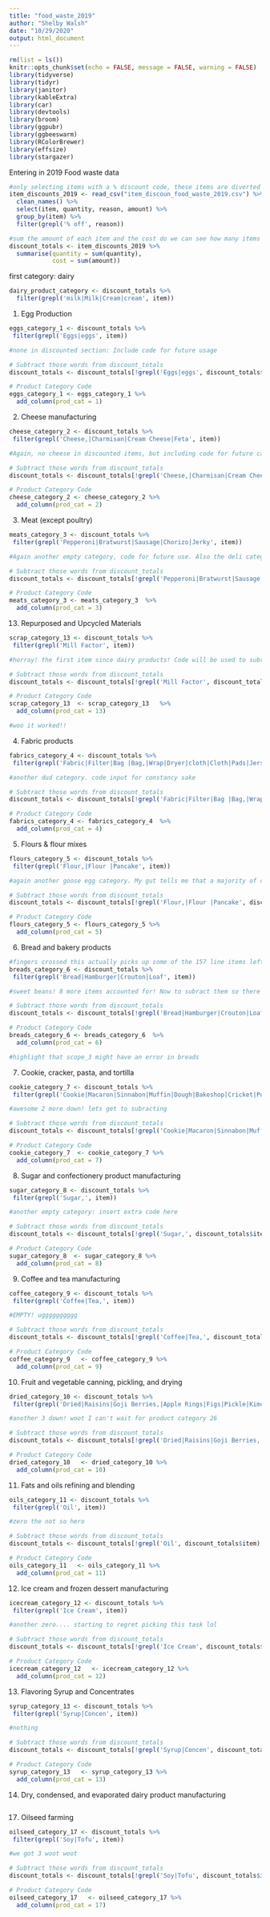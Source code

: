 ```yaml
---
title: "food_waste_2019"
author: "Shelby Walsh"
date: "10/29/2020"
output: html_document
---
```


```r
rm(list = ls())
knitr::opts_chunk$set(echo = FALSE, message = FALSE, warning = FALSE)
library(tidyverse)
library(tidyr)
library(janitor)
library(kableExtra)
library(car)
library(devtools)
library(broom)
library(ggpubr)
library(ggbeeswarm)
library(RColorBrewer)
library(effsize)
library(stargazer)
```

Entering in 2019 Food waste data

```r
#only selecting items with a % discount code, these items are diverted foodwaste
item_discounts_2019 <- read_csv("item_discoun_food_waste_2019.csv") %>% 
  clean_names() %>%  
  select(item, quantity, reason, amount) %>% 
  group_by(item) %>% 
  filter(grepl('% off', reason))

```


```r
#sum the amount of each item and the cost do we can see how many items were diverted for report, might need to add calculation based on normal nada prices
discount_totals <- item_discounts_2019 %>% 
  summarise(quantity = sum(quantity), 
            cost = sum(amount))
```

first category: dairy
```r
dairy_product_category <- discount_totals %>% 
  filter(grepl('milk|Milk|Cream|cream', item))
```

(1) Egg Production
```r
eggs_category_1 <- discount_totals %>% 
 filter(grepl('Eggs|eggs', item))

#none in discounted section: Include code for future usage

# Subtract those words from discount_totals
discount_totals <- discount_totals[!grepl('Eggs|eggs', discount_totals$item),]

# Product Category Code
eggs_category_1 <- eggs_category_1 %>%
  add_column(prod_cat = 1)
```

(2) Cheese manufacturing
```r
cheese_category_2 <- discount_totals %>% 
 filter(grepl('Cheese,|Charmisan|Cream Cheese|Feta', item))

#Again, no cheese in discounted items, but including code for future calculations

# Subtract those words from discount_totals
discount_totals <- discount_totals[!grepl('Cheese,|Charmisan|Cream Cheese|Feta', discount_totals$item),]

# Product Category Code
cheese_category_2 <- cheese_category_2 %>%
  add_column(prod_cat = 2)
```

(3) Meat (except poultry)
```r
meats_category_3 <- discount_totals %>% 
 filter(grepl('Pepperoni|Bratwurst|Sausage|Chorizo|Jerky', item))

#Again another empty category, code for future use. Also the deli category isn't really used for deli products, but more miscellaneous 50% discount items

# Subtract those words from discount_totals
discount_totals <- discount_totals[!grepl('Pepperoni|Bratwurst|Sausage|Chorizo|Jerky', discount_totals$item),]

# Product Category Code
meats_category_3 <- meats_category_3  %>%
  add_column(prod_cat = 3)
```

(13) Repurposed and Upcycled Materials
```r
scrap_category_13 <- discount_totals %>% 
 filter(grepl('Mill Factor', item))

#horray! the first item since dairy products! Code will be used to subract Mill factor out of discount_total and give it its product category number

# Subtract those words from discount_totals
discount_totals <- discount_totals[!grepl('Mill Factor', discount_totals$item),]

# Product Category Code
scrap_category_13  <- scrap_category_13   %>%
  add_column(prod_cat = 13)

#woo it worked!!
```

(4) Fabric products
```r
fabrics_category_4 <- discount_totals %>% 
 filter(grepl('Fabric|Filter|Bag |Bag,|Wrap|Dryer|cloth|Cloth|Pads|Jersey,', item))

#another dud category. code input for constancy sake

# Subtract those words from discount_totals
discount_totals <- discount_totals[!grepl('Fabric|Filter|Bag |Bag,|Wrap|Cloth|cloth|Pads,', discount_totals$item),]

# Product Category Code
fabrics_category_4 <- fabrics_category_4  %>%
  add_column(prod_cat = 4)
```

(5) Flours & flour mixes
```r
flours_category_5 <- discount_totals %>% 
 filter(grepl('Flour,|Flour |Pancake', item))

#again another goose egg category. My gut tells me that a majority of discounted products are milks, veggies, fruits, breads and condients. must continue forward with the code just incase

# Subtract those words from discount_totals
discount_totals <- discount_totals[!grepl('Flour,|Flour |Pancake', discount_totals$item),]

# Product Category Code
flours_category_5 <- flours_category_5 %>%
  add_column(prod_cat = 5)

```

(6) Bread and bakery products
```r
#fingers crossed this actually picks up some of the 157 line items left
breads_category_6 <- discount_totals %>% 
 filter(grepl('Bread|Hamburger|Crouton|Loaf', item))

#sweet beans! 8 more items accounted for! Now to subract them so there are les than 150 line items to go

# Subtract those words from discount_totals
discount_totals <- discount_totals[!grepl('Bread|Hamburger|Crouton|Loaf', discount_totals$item),]

# Product Category Code
breads_category_6 <- breads_category_6  %>%
  add_column(prod_cat = 6)

#highlight that scope_3 might have an error in breads
```

(7) Cookie, cracker, pasta, and tortilla
```r
cookie_category_7 <- discount_totals %>% 
 filter(grepl('Cookie|Macaron|Sinnabon|Muffin|Dough|Bakeshop|Cricket|Powerball|Crisp|Cracker|Tortilla|Pasta|Noodle|Rotini|Penne|Creste|Fettuccine', item))

#awesome 2 more down! lets get to subracting

# Subtract those words from discount_totals
discount_totals <- discount_totals[!grepl('Cookie|Macaron|Sinnabon|Muffin|Dough|Bakeshop|Cricket|Powerball|Crisp|Cracker|Tortilla|Pasta|Noodle|Rotini|Penne|Creste|Fettuccine', discount_totals$item),]

# Product Category Code
cookie_category_7  <- cookie_category_7 %>%
  add_column(prod_cat = 7)
```

(8) Sugar and confectionery product manufacturing
```r
sugar_category_8 <- discount_totals %>% 
 filter(grepl('Sugar,', item))

#another empty category: insert extra code here

# Subtract those words from discount_totals
discount_totals <- discount_totals[!grepl('Sugar,', discount_totals$item),]

# Product Category Code
sugar_category_8  <- sugar_category_8 %>%
  add_column(prod_cat = 8)
```

(9) Coffee and tea manufacturing
```r
coffee_category_9 <- discount_totals %>% 
 filter(grepl('Coffee|Tea,', item))

#EMPTY! ugggggggggg

# Subtract those words from discount_totals
discount_totals <- discount_totals[!grepl('Coffee|Tea,', discount_totals$item),]

# Product Category Code
coffee_category_9   <- coffee_category_9 %>%
  add_column(prod_cat = 9)
```

(10) Fruit and vegetable canning, pickling, and drying
```r
dried_category_10 <- discount_totals %>% 
 filter(grepl('Dried|Raisins|Goji Berries,|Apple Rings|Figs|Pickle|Kimchi|Sauerkraut|Olives|Ginger Carrots|Mostarda', item))

#another 3 down! woot I can't wait for product category 26

# Subtract those words from discount_totals
discount_totals <- discount_totals[!grepl('Dried|Raisins|Goji Berries,|Apple Rings|Figs|Pickle|Kimchi|Olives|Ginger Carrots|Mostarda', discount_totals$item),]

# Product Category Code
dried_category_10   <- dried_category_10 %>%
  add_column(prod_cat = 10)
```

(11) Fats and oils refining and blending
```r
oils_category_11 <- discount_totals %>% 
 filter(grepl('Oil', item))

#zero the not so hero

# Subtract those words from discount_totals
discount_totals <- discount_totals[!grepl('Oil', discount_totals$item),]

# Product Category Code
oils_category_11   <- oils_category_11 %>%
  add_column(prod_cat = 11)
```

(12) Ice cream and frozen dessert manufacturing
```r
icecream_category_12 <- discount_totals %>% 
 filter(grepl('Ice Cream', item))

#another zero.... starting to regret picking this task lol

# Subtract those words from discount_totals
discount_totals <- discount_totals[!grepl('Ice Cream', discount_totals$item),]

# Product Category Code
icecream_category_12   <- icecream_category_12 %>%
  add_column(prod_cat = 12)
```

(13) Flavoring Syrup and Concentrates
```r
syrup_category_13 <- discount_totals %>% 
 filter(grepl('Syrup|Concen', item))

#nothing

# Subtract those words from discount_totals
discount_totals <- discount_totals[!grepl('Syrup|Concen', discount_totals$item),]

# Product Category Code
syrup_category_13   <- syrup_category_13 %>%
  add_column(prod_cat = 13)
```

(14) Dry, condensed, and evaporated dairy product manufacturing
```r

```


(17) Oilseed farming
```r
oilseed_category_17 <- discount_totals %>% 
 filter(grepl('Soy|Tofu', item))

#we got 3 woot woot

# Subtract those words from discount_totals
discount_totals <- discount_totals[!grepl('Soy|Tofu', discount_totals$item),]

# Product Category Code
oilseed_category_17   <- oilseed_category_17 %>%
  add_column(prod_cat = 17)
```
